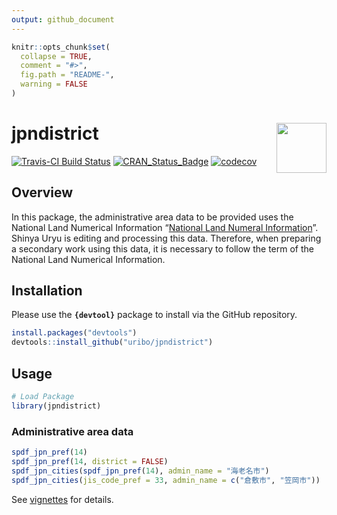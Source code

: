 ```yaml
---
output: github_document
---
```


<!-- README.md is generated from README.Rmd. Please edit that file -->

```r
knitr::opts_chunk$set(
  collapse = TRUE,
  comment = "#>",
  fig.path = "README-",
  warning = FALSE
)
```

# jpndistrict <img src="logo.png" align="right" width="80px" />

[![Travis-CI Build Status](https://travis-ci.org/uribo/jpndistrict.svg?branch=master)](https://travis-ci.org/uribo/jpndistrict) [![CRAN\_Status\_Badge](http://www.r-pkg.org/badges/version/jpndistrict)](http://cran.r-project.org/package=jpndistrict) [![codecov](https://codecov.io/gh/uribo/jpndistrict/branch/master/graph/badge.svg)](https://codecov.io/gh/uribo/jpndistrict)

## Overview

In this package, the administrative area data to be provided uses the National Land Numerical Information "[National Land Numeral Information](http://nlftp.mlit.go.jp/ksj/gml/datalist/KsjTmplt-N03.html)". Shinya Uryu is editing and processing this data. Therefore, when preparing a secondary work using this data, it is necessary to follow the term of the National Land Numerical Information.

## Installation

Please use the **`{devtool}`** package to install via the GitHub repository.

```r
install.packages("devtools")
devtools::install_github("uribo/jpndistrict")
```

## Usage

```r
# Load Package
library(jpndistrict)
```

### Administrative area data

```r
spdf_jpn_pref(14)
spdf_jpn_pref(14, district = FALSE)
spdf_jpn_cities(spdf_jpn_pref(14), admin_name = "海老名市")
spdf_jpn_cities(jis_code_pref = 33, admin_name = c("倉敷市", "笠岡市"))
```

See [vignettes](vignettes/create_map.Rmd) for details.
